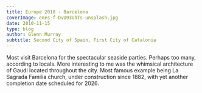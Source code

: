 ---
title: Europe 2010 - Barcelona
coverImage: enes-f-DvU93UhTs-unsplash.jpg
date: 2010-11-15
type: blog
author: Glenn Murray
subtitle: Second City of Spain, First City of Catalonia
---

Most visit Barcelona for the spectacular seaside parties. Perhaps too many, according to locals. More interesting to me was the whimsical architecture of Gaudi located throughout the city. Most famous example being La Sagrada Familia church, under construction since 1882, with yet another completion date scheduled for 2026.

 <BarcaGaudiSlideShow />
